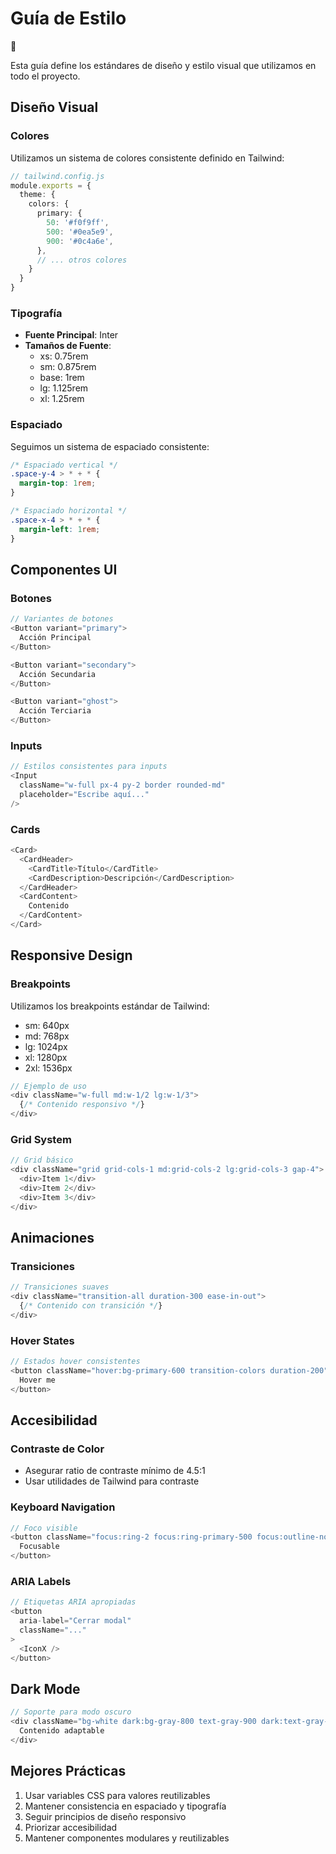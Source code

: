 # Guía de Estilo

<div className="flex items-center gap-2 p-4 bg-rose-50 rounded-lg border border-rose-200 mb-8">
  <span role="img" aria-label="palette" className="text-2xl">🎨</span>
  <p className="text-sm text-rose-800">
    Esta guía define los estándares de diseño y estilo visual que utilizamos en todo el proyecto.
  </p>
</div>

## Diseño Visual

### Colores

Utilizamos un sistema de colores consistente definido en Tailwind:

```typescript
// tailwind.config.js
module.exports = {
  theme: {
    colors: {
      primary: {
        50: '#f0f9ff',
        500: '#0ea5e9',
        900: '#0c4a6e',
      },
      // ... otros colores
    }
  }
}
```

### Tipografía

- **Fuente Principal**: Inter
- **Tamaños de Fuente**:
  - xs: 0.75rem
  - sm: 0.875rem
  - base: 1rem
  - lg: 1.125rem
  - xl: 1.25rem

### Espaciado

Seguimos un sistema de espaciado consistente:
```css
/* Espaciado vertical */
.space-y-4 > * + * {
  margin-top: 1rem;
}

/* Espaciado horizontal */
.space-x-4 > * + * {
  margin-left: 1rem;
}
```

## Componentes UI

### Botones

```typescript
// Variantes de botones
<Button variant="primary">
  Acción Principal
</Button>

<Button variant="secondary">
  Acción Secundaria
</Button>

<Button variant="ghost">
  Acción Terciaria
</Button>
```

### Inputs

```typescript
// Estilos consistentes para inputs
<Input
  className="w-full px-4 py-2 border rounded-md"
  placeholder="Escribe aquí..."
/>
```

### Cards

```typescript
<Card>
  <CardHeader>
    <CardTitle>Título</CardTitle>
    <CardDescription>Descripción</CardDescription>
  </CardHeader>
  <CardContent>
    Contenido
  </CardContent>
</Card>
```

## Responsive Design

### Breakpoints

Utilizamos los breakpoints estándar de Tailwind:

- sm: 640px
- md: 768px
- lg: 1024px
- xl: 1280px
- 2xl: 1536px

```typescript
// Ejemplo de uso
<div className="w-full md:w-1/2 lg:w-1/3">
  {/* Contenido responsivo */}
</div>
```

### Grid System

```typescript
// Grid básico
<div className="grid grid-cols-1 md:grid-cols-2 lg:grid-cols-3 gap-4">
  <div>Item 1</div>
  <div>Item 2</div>
  <div>Item 3</div>
</div>
```

## Animaciones

### Transiciones

```typescript
// Transiciones suaves
<div className="transition-all duration-300 ease-in-out">
  {/* Contenido con transición */}
</div>
```

### Hover States

```typescript
// Estados hover consistentes
<button className="hover:bg-primary-600 transition-colors duration-200">
  Hover me
</button>
```

## Accesibilidad

### Contraste de Color

- Asegurar ratio de contraste mínimo de 4.5:1
- Usar utilidades de Tailwind para contraste

### Keyboard Navigation

```typescript
// Foco visible
<button className="focus:ring-2 focus:ring-primary-500 focus:outline-none">
  Focusable
</button>
```

### ARIA Labels

```typescript
// Etiquetas ARIA apropiadas
<button
  aria-label="Cerrar modal"
  className="..."
>
  <IconX />
</button>
```

## Dark Mode

```typescript
// Soporte para modo oscuro
<div className="bg-white dark:bg-gray-800 text-gray-900 dark:text-gray-100">
  Contenido adaptable
</div>
```

## Mejores Prácticas

1. Usar variables CSS para valores reutilizables
2. Mantener consistencia en espaciado y tipografía
3. Seguir principios de diseño responsivo
4. Priorizar accesibilidad
5. Mantener componentes modulares y reutilizables
